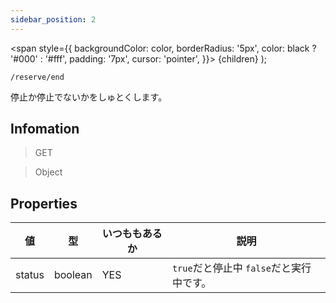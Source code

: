 ```yaml
---
sidebar_position: 2
---
```


  <span
    style={{
      backgroundColor: color,
      borderRadius: '5px',
      color: black ? '#000' : '#fff',
      padding: '7px',
      cursor: 'pointer',
    }}>
    {children}
  </span>
);

```
/reserve/end
```

停止か停止でないかをしゅとくします。

## Infomation

> <Highlight color="#00ccff"> GET </Highlight>

> <Highlight color="#c1c10f"> Object </Highlight>


## Properties

| 値 | 型 | いつももあるか | 説明 |
| --- | --- | --- | --- |
| status | boolean | YES | `true`だと停止中 `false`だと実行中です。 |